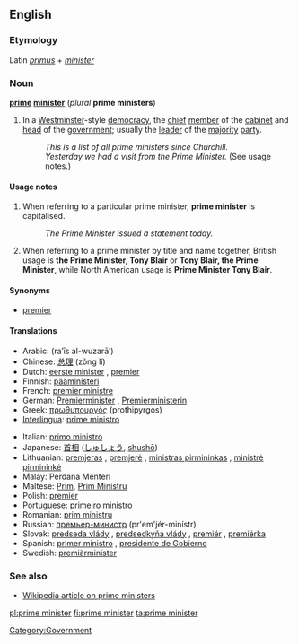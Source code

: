 ==English==

===Etymology===
Latin ''[[primus]]'' + ''[[minister]]''

===Noun===
'''[[prime]] [[minister]]''' (''plural'' '''prime ministers''')

# In a [[Westminster]]-style [[democracy]], the [[chief]] [[member]] of the [[cabinet]] and [[head]] of the [[government]]; usually the [[leader]] of the [[majority]] [[party]].
#:''This is a list of all prime ministers since Churchill.''
#:''Yesterday we had a visit from the Prime Minister.'' (See usage notes.)

====Usage notes====
# When referring to a particular prime minister, '''prime minister''' is capitalised.
#:''The Prime Minister issued a statement today.''
# When referring to a prime minister by title and name together, British usage is '''the Prime Minister, Tony Blair''' or '''Tony Blair, the Prime Minister''', while North American usage is '''Prime Minister Tony Blair'''.

====Synonyms====
*[[premier]]

====Translations====
{{top}}
*Arabic: {{ARchar|[[رئيس الوزراء]]}} (ra’īs al-wuzarā’) {{m}}
*Chinese: [[总理]] (zǒng lǐ)
*Dutch: [[eerste minister]] {{m}}, [[premier#Dutch|premier]] {{m}}
*Finnish: [[pääministeri]]
*French: [[premier ministre]] {{m}}
*German: [[Premierminister]] {{m}}, [[Premierministerin]] {{f}}
*Greek: [[πρωθυπουργός]] (prothipyrgos)
*[[Interlingua]]: [[prime ministro]]
{{mid}}
*Italian: [[primo ministro]] {{m}}
*Japanese: [[首相]] ([[しゅしょう]], [[shushō]])
*Lithuanian: [[premjeras]] {{m}}, [[premjerė]] {{f}}, [[ministras pirmininkas]] {{m}}, [[ministrė pirmininkė]] {{f}}
*Malay: Perdana Menteri
*Maltese: [[Prim]], [[Prim Ministru]]
*Polish: [[premier#Polish|premier]] {{m}}
*Portuguese: [[primeiro ministro]] {{m}}
*Romanian: [[prim ministru]]
*Russian: [[премьер-министр]] (pr'em'jér-minístr) {{m}}
*Slovak: [[predseda vlády]] {{m}}, [[predsedkyňa vlády]] {{f}}, [[premiér]] {{m}}, [[premiérka]] {{f}}
*Spanish: [[primer ministro]] {{m}}, [[presidente de Gobierno]] {{m}}
*Swedish: [[premiärminister]] {{c}}
{{bottom}}

===See also===
*[[w:prime minister|Wikipedia article on prime ministers]]

[[Category:Government]]

[[pl:prime minister]]
[[fi:prime minister]]
[[ta:prime minister]]